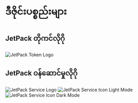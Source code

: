 # ဒီဇိုင်းပစ္စည်းများ

## JetPack တိုကင်လိုဂို

![JetPack Token Logo](/images/jetpack.svg)

## JetPack ဝန်ဆောင်မှုလိုဂို

![JetPack Service Logo](/images/jetpack_image.png)
![JetPack Service Icon Light Mode](/images/jetpack_logo.svg)
![JetPack Service Icon Dark Mode](/images/jetpack_logo_dark.svg)